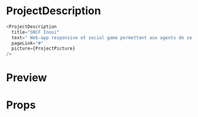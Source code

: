 
<Meta title="Organisms|ProjectDescription" component={ProjectDescription}/>

# ProjectDescription

<Spacer size="32px" />
<SNCFProjectDescription/>


```javascript
<ProjectDescription
  title="SNCF Inoui"
  text=" Web-app responsive et social game permettant aux agents de se former sur l’ensemble des applications client SNCF"
  pageLink="#"
  picture={ProjectPicture}
/>
```

# Preview

<Preview>
  <Story name="Formula 1 Project">
    <FormulaProjectDescription/>
  </Story>
</Preview>

<Story name="SNCF Project">
  <SNCFProjectDescription/>
</Story>

# Props

<Props of={ProjectDescription}/>